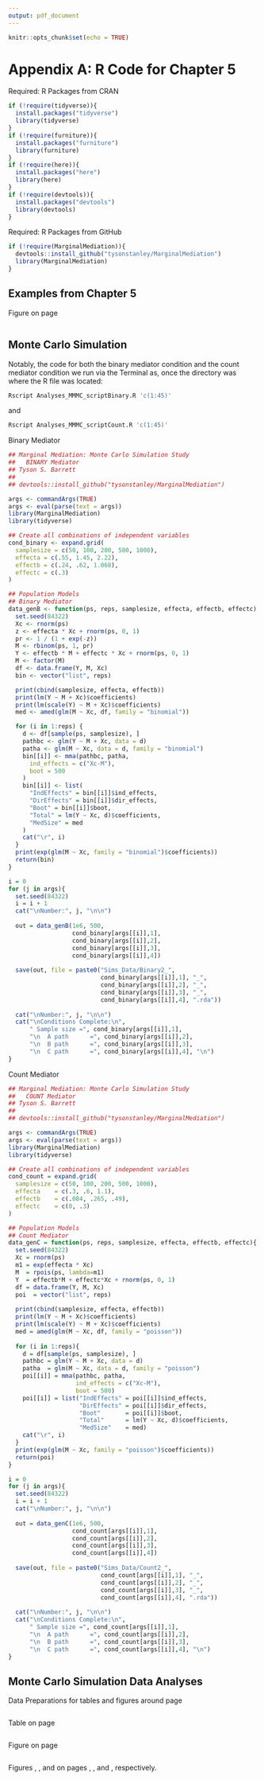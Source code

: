 ---
output: pdf_document
---

```{r setup1, include=FALSE}
knitr::opts_chunk$set(echo = TRUE)
```

\doublespacing

# Appendix A: R Code for Chapter 5 {-}

\singlespace

Required: R Packages from CRAN

\small
```{r, echo=TRUE, eval=FALSE}
if (!require(tidyverse)){
  install.packages("tidyverse")
  library(tidyverse)
}
if (!require(furniture)){
  install.packages("furniture")
  library(furniture)
}
if (!require(here)){
  install.packages("here")
  library(here)
}
if (!require(devtools)){
  install.packages("devtools")
  library(devtools)
}
```
\normalsize

Required: R Packages from GitHub

\small
```{r, echo=TRUE, eval=FALSE}
if (!require(MarginalMediation)){
  devtools::install_github("tysonstanley/MarginalMediation")
  library(MarginalMediation)
}
```
\normalsize

\clearpage

## Examples from Chapter 5 {-}

Figure \ref{fig:interaction} on page \pageref{fig:interaction}

\small
```{r interaction_example, eval=FALSE}
```
\normalsize

\clearpage


## Monte Carlo Simulation {-}

Notably, the code for both the binary mediator condition and the count mediator condition we run via the Terminal as, once the directory was where the R file was located:

\small
```{bash, eval=FALSE}
Rscript Analyses_MMMC_scriptBinary.R 'c(1:45)'
```
\normalsize

\noindent and

\small
```{bash, eval=FALSE}
Rscript Analyses_MMMC_scriptCount.R 'c(1:45)'
```
\normalsize

Binary Mediator

\small
```{r, eval=FALSE}
## Marginal Mediation: Monte Carlo Simulation Study
##   BINARY Mediator
## Tyson S. Barrett
##
## devtools::install_github("tysonstanley/MarginalMediation")

args <- commandArgs(TRUE)
args <- eval(parse(text = args))
library(MarginalMediation)
library(tidyverse)

## Create all combinations of independent variables
cond_binary <- expand.grid(
  samplesize = c(50, 100, 200, 500, 1000),
  effecta = c(.55, 1.45, 2.22),
  effectb = c(.24, .62, 1.068),
  effectc = c(.3)
)

## Population Models
## Binary Mediator
data_genB <- function(ps, reps, samplesize, effecta, effectb, effectc) {
  set.seed(84322)
  Xc <- rnorm(ps)
  z <- effecta * Xc + rnorm(ps, 0, 1)
  pr <- 1 / (1 + exp(-z))
  M <- rbinom(ps, 1, pr)
  Y <- effectb * M + effectc * Xc + rnorm(ps, 0, 1)
  M <- factor(M)
  df <- data.frame(Y, M, Xc)
  bin <- vector("list", reps)

  print(cbind(samplesize, effecta, effectb))
  print(lm(Y ~ M + Xc)$coefficients)
  print(lm(scale(Y) ~ M + Xc)$coefficients)
  med <- amed(glm(M ~ Xc, df, family = "binomial"))

  for (i in 1:reps) {
    d <- df[sample(ps, samplesize), ]
    pathbc <- glm(Y ~ M + Xc, data = d)
    patha <- glm(M ~ Xc, data = d, family = "binomial")
    bin[[i]] <- mma(pathbc, patha,
      ind_effects = c("Xc-M"),
      boot = 500
    )
    bin[[i]] <- list(
      "IndEffects" = bin[[i]]$ind_effects,
      "DirEffects" = bin[[i]]$dir_effects,
      "Boot" = bin[[i]]$boot,
      "Total" = lm(Y ~ Xc, d)$coefficients,
      "MedSize" = med
    )
    cat("\r", i)
  }
  print(exp(glm(M ~ Xc, family = "binomial")$coefficients))
  return(bin)
}

i = 0
for (j in args){
  set.seed(84322)
  i = i + 1
  cat("\nNumber:", j, "\n\n")
  
  out = data_genB(1e6, 500, 
                  cond_binary[args[[i]],1], 
                  cond_binary[args[[i]],2], 
                  cond_binary[args[[i]],3], 
                  cond_binary[args[[i]],4])
  
  save(out, file = paste0("Sims_Data/Binary2_", 
                          cond_binary[args[[i]],1], "_",
                          cond_binary[args[[i]],2], "_",
                          cond_binary[args[[i]],3], "_",
                          cond_binary[args[[i]],4], ".rda"))
  
  cat("\nNumber:", j, "\n\n")
  cat("\nConditions Complete:\n",
      " Sample size =", cond_binary[args[[i]],1], 
      "\n  A path      =", cond_binary[args[[i]],2], 
      "\n  B path      =", cond_binary[args[[i]],3], 
      "\n  C path      =", cond_binary[args[[i]],4], "\n")
}
```
\normalsize

Count Mediator

\small
```{r, eval=FALSE}
## Marginal Mediation: Monte Carlo Simulation Study
##   COUNT Mediator
## Tyson S. Barrett
##
## devtools::install_github("tysonstanley/MarginalMediation")

args <- commandArgs(TRUE)
args <- eval(parse(text = args))
library(MarginalMediation)
library(tidyverse)

## Create all combinations of independent variables
cond_count = expand.grid(
  samplesize = c(50, 100, 200, 500, 1000),
  effecta    = c(.3, .6, 1.1),
  effectb    = c(.084, .265, .49),
  effectc    = c(0, .3)
)

## Population Models
## Count Mediator
data_genC = function(ps, reps, samplesize, effecta, effectb, effectc){
  set.seed(84322)
  Xc = rnorm(ps)
  m1 = exp(effecta * Xc)
  M  = rpois(ps, lambda=m1)
  Y  = effectb*M + effectc*Xc + rnorm(ps, 0, 1)
  df = data.frame(Y, M, Xc)
  poi  = vector("list", reps)
  
  print(cbind(samplesize, effecta, effectb))
  print(lm(Y ~ M + Xc)$coefficients)
  print(lm(scale(Y) ~ M + Xc)$coefficients)
  med = amed(glm(M ~ Xc, df, family = "poisson"))
  
  for (i in 1:reps){
    d = df[sample(ps, samplesize), ]
    pathbc = glm(Y ~ M + Xc, data = d)
    patha  = glm(M ~ Xc, data = d, family = "poisson")
    poi[[i]] = mma(pathbc, patha,
                   ind_effects = c("Xc-M"),
                   boot = 500)
    poi[[i]] = list("IndEffects" = poi[[i]]$ind_effects, 
                    "DirEffects" = poi[[i]]$dir_effects, 
                    "Boot"       = poi[[i]]$boot, 
                    "Total"      = lm(Y ~ Xc, d)$coefficients,
                    "MedSize"    = med)
    cat("\r", i)
  }
  print(exp(glm(M ~ Xc, family = "poisson")$coefficients))
  return(poi)
}

i = 0
for (j in args){
  set.seed(84322)
  i = i + 1
  cat("\nNumber:", j, "\n\n")
  
  out = data_genC(1e6, 500, 
                  cond_count[args[[i]],1], 
                  cond_count[args[[i]],2], 
                  cond_count[args[[i]],3], 
                  cond_count[args[[i]],4])
  
  save(out, file = paste0("Sims_Data/Count2_", 
                          cond_count[args[[i]],1], "_",
                          cond_count[args[[i]],2], "_",
                          cond_count[args[[i]],3], "_",
                          cond_count[args[[i]],4], ".rda"))
  
  cat("\nNumber:", j, "\n\n")
  cat("\nConditions Complete:\n",
      " Sample size =", cond_count[args[[i]],1], 
      "\n  A path      =", cond_count[args[[i]],2], 
      "\n  B path      =", cond_count[args[[i]],3], 
      "\n  C path      =", cond_count[args[[i]],4], "\n")
}
```
\normalsize

\clearpage

## Monte Carlo Simulation Data Analyses {-}

Data Preparations for tables and figures around page \pageref{tab_discrep}

\small
```{r sim_data_clean, eval=FALSE}
```
\normalsize

Table \ref{tab_discrep} on page \pageref{tab_discrep}

\small
```{r sim_total_tab, eval=FALSE}
```
\normalsize

Figure \ref{fig:totaltotal} on page \pageref{fig:totaltotal}

\small
```{r total_fig, eval=FALSE}
```
\normalsize

Figures \ref{fig_power}, \ref{fig_acc}, and \ref{fig_ci} on pages \pageref{fig_power}, \pageref{fig_acc}, and \pageref{fig_ci}, respectively.

\small
```{r acc_power_cover, eval=FALSE}
```
\normalsize

